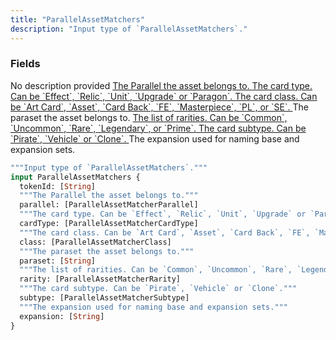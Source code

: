 ```yaml
---
title: "ParallelAssetMatchers"
description: "Input type of `ParallelAssetMatchers`."
---
```


### Fields

<ResponseField name="tokenId" type="[String]">
  No description provided
</ResponseField>

<a href="/api-reference/types/parallelassetmatcherparallel">
  <ResponseField name="parallel" type="[ParallelAssetMatcherParallel]">
    The Parallel the asset belongs to.
  </ResponseField>
</a>

<a href="/api-reference/types/parallelassetmatchercardtype">
  <ResponseField name="cardType" type="[ParallelAssetMatcherCardType]">
    The card type. Can be `Effect`, `Relic`, `Unit`, `Upgrade` or `Paragon`.
  </ResponseField>
</a>

<a href="/api-reference/types/parallelassetmatcherclass">
  <ResponseField name="class" type="[ParallelAssetMatcherClass]">
    The card class. Can be `Art Card`, `Asset`, `Card Back`, `FE`, `Masterpiece`, `PL`, or `SE`.
  </ResponseField>
</a>

<ResponseField name="paraset" type="[String]">
  The paraset the asset belongs to.
</ResponseField>

<a href="/api-reference/types/parallelassetmatcherrarity">
  <ResponseField name="rarity" type="[ParallelAssetMatcherRarity]">
    The list of rarities. Can be `Common`, `Uncommon`, `Rare`, `Legendary`, or `Prime`.
  </ResponseField>
</a>

<a href="/api-reference/types/parallelassetmatchersubtype">
  <ResponseField name="subtype" type="[ParallelAssetMatcherSubtype]">
    The card subtype. Can be `Pirate`, `Vehicle` or `Clone`.
  </ResponseField>
</a>

<ResponseField name="expansion" type="[String]">
  The expansion used for naming base and expansion sets.
</ResponseField>


```graphql ParallelAssetMatchers
"""Input type of `ParallelAssetMatchers`."""
input ParallelAssetMatchers {
  tokenId: [String]
  """The Parallel the asset belongs to."""
  parallel: [ParallelAssetMatcherParallel]
  """The card type. Can be `Effect`, `Relic`, `Unit`, `Upgrade` or `Paragon`."""
  cardType: [ParallelAssetMatcherCardType]
  """The card class. Can be `Art Card`, `Asset`, `Card Back`, `FE`, `Masterpiece`, `PL`, or `SE`."""
  class: [ParallelAssetMatcherClass]
  """The paraset the asset belongs to."""
  paraset: [String]
  """The list of rarities. Can be `Common`, `Uncommon`, `Rare`, `Legendary`, or `Prime`."""
  rarity: [ParallelAssetMatcherRarity]
  """The card subtype. Can be `Pirate`, `Vehicle` or `Clone`."""
  subtype: [ParallelAssetMatcherSubtype]
  """The expansion used for naming base and expansion sets."""
  expansion: [String]
}
```
